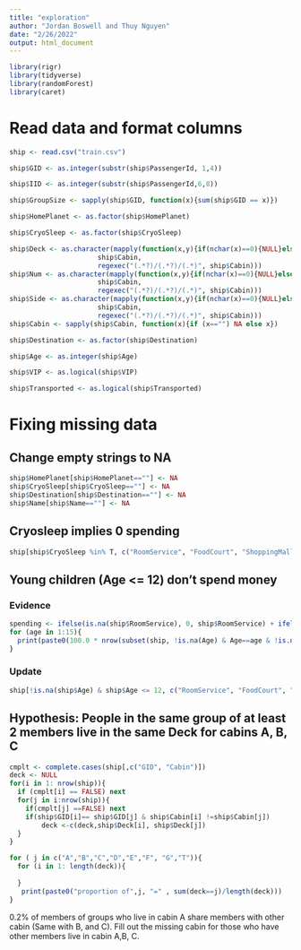 ```yaml
---
title: "exploration"
author: "Jordan Boswell and Thuy Nguyen"
date: "2/26/2022"
output: html_document
---
```



```r
library(rigr)
library(tidyverse)
library(randomForest)
library(caret)
```


# Read data and format columns
```r
ship <- read.csv("train.csv")

ship$GID <- as.integer(substr(ship$PassengerId, 1,4))

ship$IID <- as.integer(substr(ship$PassengerId,6,8))

ship$GroupSize <- sapply(ship$GID, function(x){sum(ship$GID == x)})

ship$HomePlanet <- as.factor(ship$HomePlanet)

ship$CryoSleep <- as.factor(ship$CryoSleep)

ship$Deck <- as.character(mapply(function(x,y){if(nchar(x)==0){NULL}else{substr(x,y[2],y[3]-2)}},
                      ship$Cabin,
                      regexec("(.*?)/(.*?)/(.*)", ship$Cabin)))
ship$Num <- as.character(mapply(function(x,y){if(nchar(x)==0){NULL}else{substr(x,y[3],y[4]-2)}},
                      ship$Cabin,
                      regexec("(.*?)/(.*?)/(.*)", ship$Cabin)))
ship$Side <- as.character(mapply(function(x,y){if(nchar(x)==0){NULL}else{substr(x,y[4],nchar(x))}},
                      ship$Cabin,
                      regexec("(.*?)/(.*?)/(.*)", ship$Cabin)))
ship$Cabin <- sapply(ship$Cabin, function(x){if (x=="") NA else x})

ship$Destination <- as.factor(ship$Destination)

ship$Age <- as.integer(ship$Age)

ship$VIP <- as.logical(ship$VIP)

ship$Transported <- as.logical(ship$Transported)
```


# Fixing missing data
## Change empty strings to NA
```r
ship$HomePlanet[ship$HomePlanet==""] <- NA
ship$CryoSleep[ship$CryoSleep==""] <- NA
ship$Destination[ship$Destination==""] <- NA
ship$Name[ship$Name==""] <- NA
```
## Cryosleep implies 0 spending
```r
ship[ship$CryoSleep %in% T, c("RoomService", "FoodCourt", "ShoppingMall", "Spa", "VRDeck")] <- 0
```
## Young children (Age <= 12) don't spend money
### Evidence
```r
spending <- ifelse(is.na(ship$RoomService), 0, ship$RoomService) + ifelse(is.na(ship$FoodCourt), 0, ship$FoodCourt) + ifelse(is.na(ship$ShoppingMall), 0, ship$ShoppingMall) + ifelse(is.na(ship$Spa), 0, ship$Spa) + ifelse(is.na(ship$VRDeck), 0, ship$VRDeck)
for (age in 1:15){
  print(paste0(100.0 * nrow(subset(ship, !is.na(Age) & Age==age & !is.na(spending) & spending==0)) / nrow(subset(ship, !is.na(Age) & Age==age & !is.na(spending))), "% of people age ", age, " have 0 total spending"))
}
```
### Update
```r
ship[!is.na(ship$Age) & ship$Age <= 12, c("RoomService", "FoodCourt", "ShoppingMall", "Spa", "VRDeck")] <- 0
```


## Hypothesis: People in the same group of at least 2 members live in the same Deck for cabins A, B, C

```r
cmplt <- complete.cases(ship[,c("GID", "Cabin")])
deck <- NULL
for(i in 1: nrow(ship)){
  if (cmplt[i] == FALSE) next
  for(j in i:nrow(ship)){
    if(cmplt[j] ==FALSE) next
    if(ship$GID[i]== ship$GID[j] & ship$Cabin[i] !=ship$Cabin[j])
        deck <-c(deck,ship$Deck[i], ship$Deck[j])
  }
}
```


```r

for ( j in c("A","B","C","D","E","F", "G","T")){
  for (i in 1: length(deck)){
   
  }
   print(paste0("proportion of",j, "=" , sum(deck==j)/length(deck)))
}

```



0.2% of members of groups who live in cabin A share members with other cabin (Same with B, and C). Fill out the missing cabin for those who have other members live in cabin A,B, C.
